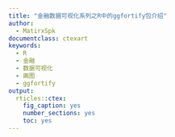```yaml
---
title: "金融数据可视化系列之R中的ggfortify包介绍"
author:
  - MatirxSpk
documentclass: ctexart
keywords:
  - R 
  - 金融
  - 数据可视化
  - 画图
  - ggfortify
output:
  rticles::ctex:
    fig_caption: yes
    number_sections: yes
    toc: yes
---
```


